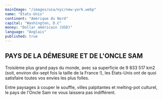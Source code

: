 ```yaml
---
mainImage: "/images/usa/nyc/new-york.webp"
name: "États-Unis"
continent: "Amérique du Nord"
capital: "Washington, D.C"
money: "Dollar américain (USD)"
language: "Anglais"
published: true
---
```


## PAYS DE LA DÉMESURE ET DE L'ONCLE SAM

Troisième plus grand pays du monde, avec sa superficie de 9 833 517 km2 (soit, environ dix-sept fois la taille de la France !), les États-Unis ont de quoi satisfaire toutes vos envies les plus folles. 

Entre paysages à couper le souffle, villes palpitantes et melting-pot culturel, le pays de l'Oncle Sam ne vous laissera pas indifférent.